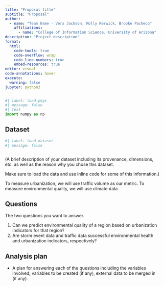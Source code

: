 ```yaml
---
title: "Proposal title"
subtitle: "Proposal"
author: 
  - name: "Team Name - Vera Jackson, Molly Kerwick, Brooke Pacheco"
    affiliations:
      - name: "College of Information Science, University of Arizona"
description: "Project description"
format:
  html:
    code-tools: true
    code-overflow: wrap
    code-line-numbers: true
    embed-resources: true
editor: visual
code-annotations: hover
execute:
  warning: false
jupyter: python3
---
```


```python
#| label: load-pkgs
#| message: false
#| Test
import numpy as np
```

## Dataset

```python
#| label: load-dataset
#| message: false



```

(A brief description of your dataset including its provenance, dimensions, etc. as well as the reason why you chose this dataset.

Make sure to load the data and use inline code for some of this information.)

To measure urbanization, we will use traffic volume as our metric.
To measure environmental quality, we will use climate data 



## Questions

The two questions you want to answer.

1. Can we predict environmental quality of a region based on urbanization indicators for that region?
2. Are storm event data and traffic data successful environmental health and urbanization indicators, respectively?

## Analysis plan

-   A plan for answering each of the questions including the variables involved, variables to be created (if any), external data to be merged in (if any).
